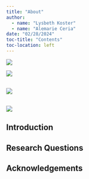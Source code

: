 ```yaml
---
title: "About"
author: 
  - name: "Lysbeth Koster"
  - name: "Alemarie Ceria"
date: "02/28/2024"
toc-title: "Contents"
toc-location: left
---
```


::: {layout-nrow=2}

![](www/img/image00010.jpeg){.rounded}

![](www/img/image00005.jpeg){.rounded}

<br>![](www/img/image00020.jpeg){.rounded}

<br>![](www/img/image00018.jpeg){.rounded}

:::

## Introduction

## Research Questions

## Acknowledgements